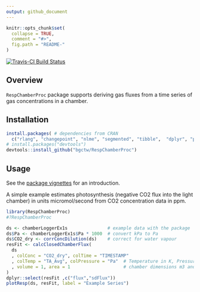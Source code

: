 ```yaml
---
output: github_document
---
```


<!-- 
README.md is generated from README.Rmd. Please edit that file
#knitr::knit("README.Rmd") 
rmarkdown::render("README.Rmd") 
maybe clear cache before
-->


```r
knitr::opts_chunk$set(
  collapse = TRUE,
  comment = "#>",
  fig.path = "README-"
)
```


[![Travis-CI Build Status](https://travis-ci.org/bgctw/RespChamberProc.svg?branch=master)](https://travis-ci.org/bgctw/RespChamberProc)


<!-- 
[![CRAN_Status_Badge](http://www.r-pkg.org/badges/version/REddyProc)](http://cran.r-project.org/package=REddyProc)

# From CRAN
install.packages("logitnorm")

# Or the the development version from GitHub:
-->



## Overview

`RespChamberProc` package supports deriving gas fluxes from a time series of gas
concentrations in a chamber.

## Installation
```r
install.packages( # dependencies from CRAN
  c("rlang", "changepoint", "nlme", "segmented", "tibble",  "dplyr", "purrr"))
# install.packages("devtools")
devtools::install_github("bgctw/RespChamberProc")
```
<!-- 
-->

## Usage

See the [package vignettes](../../tree/master/vignettes) for an introduction.

A simple example estimates photosynthesis (negative CO2 flux into the
light chamber) in units micromol/second from CO2 concentration data in ppm.
 
```r
library(RespChamberProc)
#?RespChamberProc

ds <- chamberLoggerEx1s               # example data with the package
ds$Pa <- chamberLoggerEx1s$Pa * 1000  # convert kPa to Pa
ds$CO2_dry <- corrConcDilution(ds)    # correct for water vapour
resFit <- calcClosedChamberFlux(
  ds
  , colConc = "CO2_dry", colTime = "TIMESTAMP"  
  , colTemp = "TA_Avg", colPressure = "Pa"  # Temperature in K, Pressure in Pa
  , volume = 1, area = 1                    # chamber dimensions m3 and m2
)
dplyr::select(resFit ,c("flux","sdFlux"))
plotResp(ds, resFit, label = "Example Series")
```
